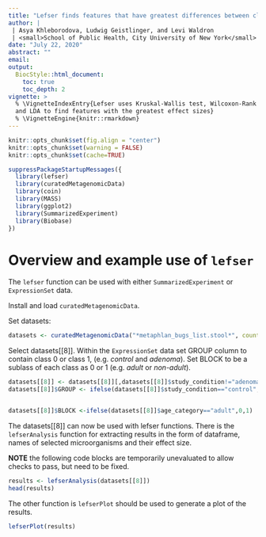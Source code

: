 ```yaml
---
title: "Lefser finds features that have greatest differences between classes."
author: |
 | Asya Khleborodova, Ludwig Geistlinger, and Levi Waldron
 | <small>School of Public Health, City University of New York</small>
date: "July 22, 2020"
abstract: ""
email:
output:
  BiocStyle::html_document:
    toc: true
    toc_depth: 2
vignette: >
  % \VignetteIndexEntry{Lefser uses Kruskal-Wallis test, Wilcoxon-Rank Sum test, 
  and LDA to find features with the greatest effect sizes}
  % \VignetteEngine{knitr::rmarkdown}
---
```


```r
knitr::opts_chunk$set(fig.align = "center")
knitr::opts_chunk$set(warning = FALSE)
knitr::opts_chunk$set(cache=TRUE)
```

```r
suppressPackageStartupMessages({
  library(lefser)
  library(curatedMetagenomicData)
  library(coin)
  library(MASS)
  library(ggplot2)
  library(SummarizedExperiment)
  library(Biobase)
})
```

# Overview and example use of `lefser`

The `lefser` function can be used with either `SummarizedExperiment`
or `ExpressionSet` data.

Install and load `curatedMetagenomicData`. 

Set datasets:

```r
datasets <- curatedMetagenomicData("*metaphlan_bugs_list.stool*", counts=TRUE, dryrun = FALSE)
```

Select datasets[[8]]. Within the `ExpressionSet` data set GROUP column 
to contain class 0 or class 1, (e.g. *control* and *adenoma*). Set BLOCK to
be a sublass of each class as 0 or 1 (e.g. *adult* or *non-adult*).

```r
datasets[[8]] <- datasets[[8]][,datasets[[8]]$study_condition!="adenoma"]
datasets[[8]]$GROUP <- ifelse(datasets[[8]]$study_condition=="control",0,1)


datasets[[8]]$BLOCK <-ifelse(datasets[[8]]$age_category=="adult",0,1)
```

The datasets[[8]] can now be used with lefser functions. There is the `lefserAnalysis` function for extracting 
results in the form of dataframe, names of selected microorganisms and their effect size.

**NOTE** the following code blocks are temporarily unevaluated to allow checks to pass, but need to be fixed.

```r
results <- lefserAnalysis(datasets[[8]])
head(results)
```

The other function is `lefserPlot` should be used to generate a plot of the results.

```r
lefserPlot(results)
```
